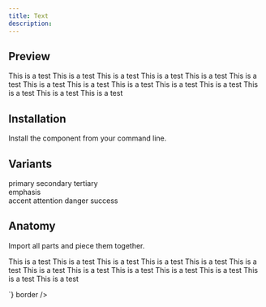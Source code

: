 ```yaml
---
title: Text
description:
---
```


## Preview

<Preview>
  <Flex
    style={{
      flexDirection: "column",
      alignItems: "center",
      gap: "8px",
    }}
  >
    <Text size="1">This is a test</Text> 
    <Text size="2">This is a test</Text> 
    <Text size="3">This is a test</Text> 
    <Text size="4">This is a test</Text> 
    <Text size="5">This is a test</Text> 
    <Text weight="100">This is a test</Text> 
    <Text weight="200">This is a test</Text> 
    <Text weight="300">This is a test</Text> 
    <Text weight="400">This is a test</Text> 
    <Text weight="500">This is a test</Text> 
    <Text weight="600">This is a test</Text> 
    <Text weight="700">This is a test</Text> 
    <Text weight="800">This is a test</Text> 
    <Text weight="900">This is a test</Text>

  </Flex>
</Preview>

## Installation

Install the component from your command line.

<LiveProvider>
  <LiveEditor code={`npm install @raystack/apsara`} border />
</LiveProvider>

## Variants

<Preview>
  <Flex
    style={{
      flexDirection: "column",
      alignItems: "center",
      gap: "8px",
    }}
  >
    <Text variant="primary">primary</Text>
    <Text variant="secondary">secondary</Text>
    <Text variant="tertiary">tertiary</Text>
    <div
      style={{
        backgroundColor: "var(--rs-color-background-neutral-tertiary)",
        padding: "var(--rs-space-3)",
      }}
    >
      <Text variant="emphasis">emphasis</Text>
    </div>
    <Text variant="accent">accent</Text>
    <Text variant="attention">attention</Text>
    <Text variant="danger">danger</Text>
    <Text variant="success">success</Text>
  </Flex>
</Preview>

## Anatomy

Import all parts and piece them together.

<LiveProvider>
    <LiveEditor code={`

<Text size="1">This is a test</Text>
<Text size="2">This is a test</Text>
<Text size="3">This is a test</Text>
<Text size="4">This is a test</Text>
<Text size="5">This is a test</Text>
<Text weight="400">This is a test</Text>
<Text weight="500">This is a test</Text>
<Text weight="600">This is a test</Text>
<Text weight="bold">This is a test</Text>
<Text weight="bolder">This is a test</Text>
<Text weight="normal">This is a test</Text>
<Text weight="lighter">This is a test</Text>
<Text variant="secondary">This is a test</Text>

`} border />

</LiveProvider>
